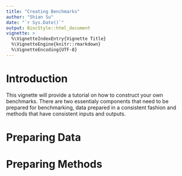 ```yaml
---
title: "Creating Benchmarks"
author: "Shian Su"
date: "`r Sys.Date()`"
output: BiocStyle::html_document
vignette: >
  %\VignetteIndexEntry{Vignette Title}
  %\VignetteEngine{knitr::rmarkdown}
  %\VignetteEncoding{UTF-8}
---
```


# Introduction

This vignette will provide a tutorial on how to construct your own benchmarks. There are two essentialy components that need to be prepared for benchmarking, data prepared in a consistent fashion and methods that have consistent inputs and outputs. 

# Preparing Data

# Preparing Methods
